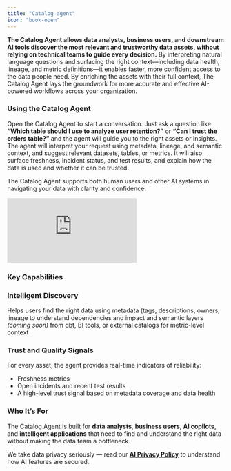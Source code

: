 ```yaml
---
title: "Catalog agent"
icon: "book-open"
---
```


**The Catalog Agent allows data analysts, business users, and downstream AI tools discover the most relevant and trustworthy data assets, without relying on technical teams to guide every decision.** By interpreting natural language questions and surfacing the right context—including data health, lineage, and metric definitions—it enables faster, more confident access to the data people need. By enriching the assets with their full context, The Catalog Agent lays the groundwork for more accurate and effective AI-powered workflows across your organization.

### Using the Catalog Agent

Open the Catalog Agent to start a conversation. Just ask a question like **“Which table should I use to analyze user retention?”** or **“Can I trust the orders table?”** and the agent will guide you to the right assets or insights.
The agent will interpret your request using metadata, lineage, and semantic context, and suggest relevant datasets, tables, or metrics. It will also surface freshness, incident status, and test results, and explain how the data is used and whether it can be trusted.

The Catalog Agent supports both human users and other AI systems in navigating your data with clarity and confidence.


<Frame>
  <div style={{ paddingBottom: "64.98194945848375%" }}>
    <iframe
      src="https://www.loom.com/embed/6e64e499d5a9451b8b5cca41994395d6?sid=a921bd75-ad4d-4c90-8e4f-4f7a620b4e37"
      frameborder="0"
      webkitAllowFullScreen
      mozAllowFullScreen
      allowfullscreen
      style={{
        position: "absolute",
        top: 0,
        left: 0,
        width: "100%",
        height: "100%",
      }}
    ></iframe>
  </div>
</Frame>

### Key Capabilities

### Intelligent Discovery

Helps users find the right data using metadata (tags, descriptions, owners, lineage to understand dependencies and impact and semantic layers *(coming soon)* from dbt, BI tools, or external catalogs for metric-level context

### Trust and Quality Signals

For every asset, the agent provides real-time indicators of reliability:

- Freshness metrics
- Open incidents and recent test results
- A high-level trust signal based on metadata coverage and data health

### Who It’s For

The Catalog Agent is built for **data analysts**, **business users**, **AI copilots**, and **intelligent applications** that need to find and understand the right data without making the data team a bottleneck.

<Check>We take data privacy seriously — read our [**AI Privacy Policy**](/cloud/general/ai-privacy-policy) to understand how AI features are secured.</Check>

